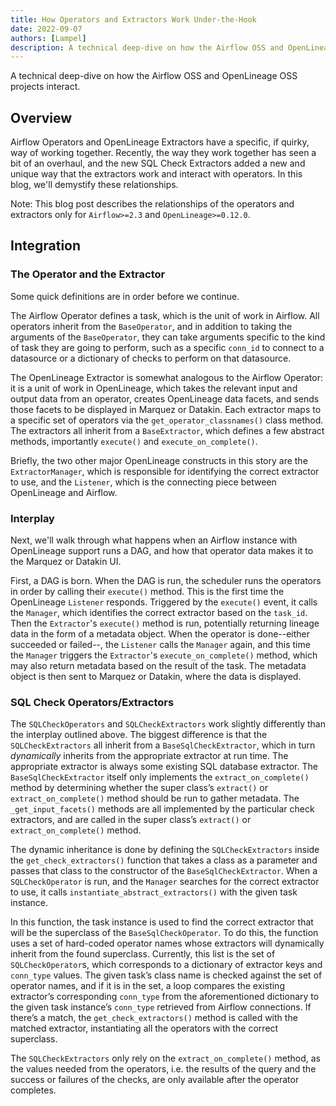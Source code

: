 ```yaml
---
title: How Operators and Extractors Work Under-the-Hook
date: 2022-09-07
authors: [Lampel]
description: A technical deep-dive on how the Airflow OSS and OpenLineage OSS projects interact. 
---
```

A technical deep-dive on how the Airflow OSS and OpenLineage OSS projects interact. 

<!--truncate-->

## Overview

Airflow Operators and OpenLineage Extractors have a specific, if quirky, way of working together. Recently, the way they work together has seen a bit of an overhaul, and the new SQL Check Extractors added a new and unique way that the extractors work and interact with operators. In this blog, we'll demystify these relationships.

Note: This blog post describes the relationships of the operators and extractors only for `Airflow>=2.3` and `OpenLineage>=0.12.0`.

## Integration

### The Operator and the Extractor

Some quick definitions are in order before we continue.

The Airflow Operator defines a task, which is the unit of work in Airflow. All operators inherit from the `BaseOperator`, and in addition to taking the arguments of the `BaseOperator`, they can take arguments specific to the kind of task they are going to perform, such as a specific `conn_id` to connect to a datasource or a dictionary of checks to perform on that datasource.

The OpenLineage Extractor is somewhat analogous to the Airflow Operator: it is a unit of work in OpenLineage, which takes the relevant input and output data from an operator, creates OpenLineage data facets, and sends those facets to be displayed in Marquez or Datakin. Each extractor maps to a specific set of operators via the `get_operator_classnames()` class method. The extractors all inherit from a `BaseExtractor`, which defines a few abstract methods, importantly `execute()` and `execute_on_complete()`.

Briefly, the two other major OpenLineage constructs in this story are the `ExtractorManager`, which is responsible for identifying the correct extractor to use, and the `Listener`, which is the connecting piece between OpenLineage and Airflow.

### Interplay

Next, we'll walk through what happens when an Airflow instance with OpenLineage support runs a DAG, and how that operator data makes it to the Marquez or Datakin UI.

First, a DAG is born. When the DAG is run, the scheduler runs the operators in order by calling their `execute()` method. This is the first time the OpenLineage `Listener` responds. Triggered by the `execute()` event, it calls the `Manager`, which identifies the correct extractor based on the `task_id`. Then the `Extractor`'s `execute()` method is run, potentially returning lineage data in the form of a metadata object. When the operator is done--either succeeded or failed--, the `Listener` calls the `Manager` again, and this time the `Manager` triggers the `Extractor`'s `execute_on_complete()` method, which may also return metadata based on the result of the task. The metadata object is then sent to Marquez or Datakin, where the data is displayed.

### SQL Check Operators/Extractors

The `SQLCheckOperators` and `SQLCheckExtractors` work slightly differently than the interplay outlined above. The biggest difference is that the `SQLCheckExtractors` all inherit from a `BaseSqlCheckExtractor`, which in turn *dynamically* inherits from the appropriate extractor at run time. The appropriate extractor is always some existing SQL database extractor. The `BaseSqlCheckExtractor` itself only implements the `extract_on_complete()` method by determining whether the super class’s `extract()` or `extract_on_complete()` method should be run to gather metadata. The `_get_input_facets()` methods are all implemented by the particular check extractors, and are called in the super class’s `extract()` or `extract_on_complete()` method.

The dynamic inheritance is done by defining the `SQLCheckExtractors` inside the `get_check_extractors()` function that takes a class as a parameter and passes that class to the constructor of the `BaseSqlCheckExtractor`. When a `SQLCheckOperator` is run, and the `Manager` searches for the correct extractor to use, it calls `instantiate_abstract_extractors()` with the given task instance.

In this function, the task instance is used to find the correct extractor that will be the superclass of the `BaseSqlCheckOperator`. To do this, the function uses a set of hard-coded operator names whose extractors will dynamically inherit from the found superclass. Currently, this list is the set of `SQLCheckOperator`s, which corresponds to a dictionary of extractor keys and `conn_type` values. The given task’s class name is checked against the set of operator names, and if it is in the set, a loop compares the existing extractor’s corresponding `conn_type` from the aforementioned dictionary to the given task instance’s `conn_type` retrieved from Airflow connections. If there’s a match, the `get_check_extractors()` method is called with the matched extractor, instantiating all the operators with the correct superclass.

The `SQLCheckExtractors` only rely on the `extract_on_complete()` method, as the values needed from the operators, i.e. the results of the query and the success or failures of the checks, are only available after the operator completes.
